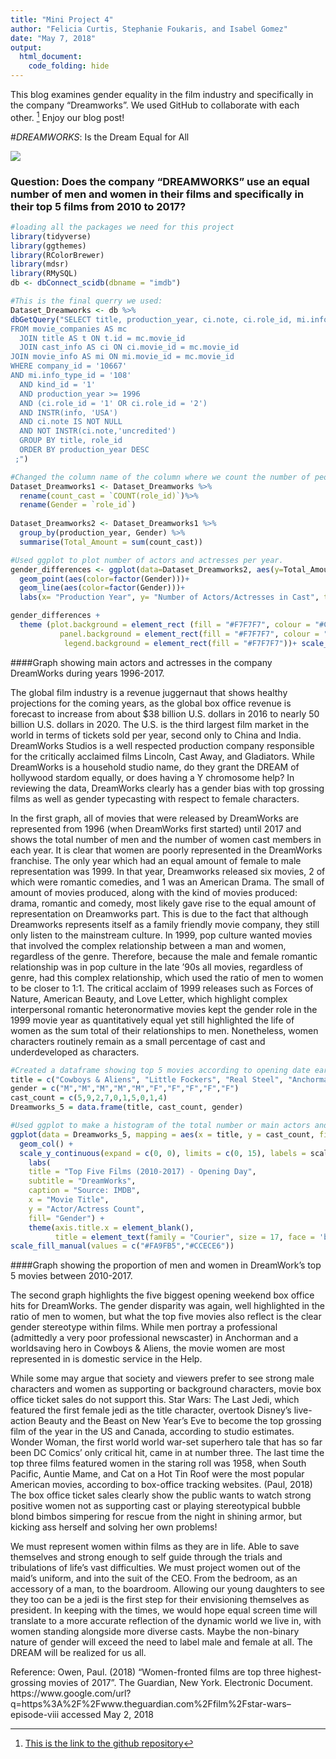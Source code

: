 ```yaml
---
title: "Mini Project 4"
author: "Felicia Curtis, Stephanie Foukaris, and Isabel Gomez"
date: "May 7, 2018"
output: 
  html_document:
    code_folding: hide
---
```


This blog examines gender equality in the film industry and specifically in the company "Dreamworks".  We used GitHub to collaborate with each other. [^1] Enjoy our blog post!


#*DREAMWORKS*: Is the Dream Equal for All

![](https://pmcvariety.files.wordpress.com/2017/01/dreamworks-animation-logo.jpg?w=1000&h=563&crop=1)

### Question: Does the company "DREAMWORKS" use an equal number of men and women in their films and specifically in their top 5 films from 2010 to 2017?

```r
#loading all the packages we need for this project
library(tidyverse)
library(ggthemes)
library(RColorBrewer)
library(mdsr)
library(RMySQL)
db <- dbConnect_scidb(dbname = "imdb")
```


```r
#This is the final querry we used:
Dataset_Dreamworks <- db %>%
dbGetQuery("SELECT title, production_year, ci.note, ci.role_id, mi.info, COUNT(role_id) 
FROM movie_companies AS mc
  JOIN title AS t ON t.id = mc.movie_id
  JOIN cast_info AS ci ON ci.movie_id = mc.movie_id
JOIN movie_info AS mi ON mi.movie_id = mc.movie_id
WHERE company_id = '10667'
AND mi.info_type_id = '108'
  AND kind_id = '1' 
  AND production_year >= 1996
  AND (ci.role_id = '1' OR ci.role_id = '2')
  AND INSTR(info, 'USA')
  AND ci.note IS NOT NULL
  AND NOT INSTR(ci.note,'uncredited')
  GROUP BY title, role_id
  ORDER BY production_year DESC
 ;")
```


```r
#Changed the column name of the column where we count the number of people.
Dataset_Dreamworks1 <- Dataset_Dreamworks %>%
  rename(count_cast = `COUNT(role_id)`)%>%
  rename(Gender = `role_id`)
  
Dataset_Dreamworks2 <- Dataset_Dreamworks1 %>%
  group_by(production_year, Gender) %>%
  summarise(Total_Amount = sum(count_cast))
```


```r
#Used ggplot to plot number of actors and actresses per year.
gender_differences <- ggplot(data=Dataset_Dreamworks2, aes(y=Total_Amount, x=production_year)) +
  geom_point(aes(color=factor(Gender)))+
  geom_line(aes(color=factor(Gender)))+
  labs(x= "Production Year", y= "Number of Actors/Actresses in Cast", title = "Gender Gap in Top Movies from DreamWork Productions", color = "Gender")

gender_differences + 
  theme (plot.background = element_rect (fill = "#F7F7F7", colour = "#CCECE6"),
           panel.background = element_rect(fill = "#F7F7F7", colour = "#CCECE6"),
            legend.background = element_rect(fill = "#F7F7F7"))+ scale_colour_manual(labels = c("Male", "Female"), values = c("#B2DF8A", "#FA9FB5"))
```

####Graph showing main actors and actresses in the company DreamWorks during years 1996-2017.


The global film industry is a revenue juggernaut that shows healthy projections for the coming years, as the global box office revenue is forecast to increase from about $38 billion U.S. dollars in 2016 to nearly 50 billion U.S. dollars in 2020. The U.S. is the third largest film market in the world in terms of tickets sold per year, second only to China and India. DreamWorks Studios is a well respected production company responsible for the critically acclaimed films Lincoln, Cast Away, and Gladiators. While DreamWorks is a household studio name, do they grant the DREAM of hollywood stardom equally, or does having a Y chromosome help? In reviewing the data, DreamWorks clearly has a gender bias with top grossing films as well as gender typecasting with respect to female characters.

In the first graph, all of movies that were released by DreamWorks are represented from 1996 (when DreamWorks first started) until 2017 and shows the total number of men and the number of women cast members in each year. It is clear that women are poorly represented in the DreamWorks franchise. The only year which had an equal amount of female to male representation was 1999.  In that year, Dreamworks released six movies, 2 of which were romantic comedies, and 1 was an American Drama. The small of amount of movies produced, along with the kind of movies produced: drama, romantic and comedy, most likely gave rise to the equal amount of representation on Dreamworks part. This is due to the fact that although Dreamworks represents itself as a family friendly movie company, they still only listen to the mainstream culture. In 1999, pop culture wanted movies that involved the complex relationship between a man and women, regardless of the genre. Therefore, because the male and female romantic relationship was in pop culture in the late ‘90s all movies, regardless of genre, had this complex relationship, which used the ratio of men to women to be closer to 1:1. The critical acclaim of 1999 releases such as Forces of Nature, American Beauty, and Love Letter, which highlight complex interpersonal romantic heteronormative movies kept the gender role in the 1999 movie year as quantitatively equal yet still highlighted the  life of women as the sum total of their relationships to men. Nonetheless, women characters routinely remain as a small percentage of cast and underdeveloped as characters.



```r
#Created a dataframe showing top 5 movies according to opening date earnings.
title = c("Cowboys & Aliens", "Little Fockers", "Real Steel", "Anchorman 2", "The Help")
gender = c("M","M","M","M","M","F","F","F","F","F")
cast_count = c(5,9,2,7,0,1,5,0,1,4)
Dreamworks_5 = data.frame(title, cast_count, gender)
```


```r
#Used ggplot to make a histogram of the total number or main actors and actresses in each of the top 5 movies and colored each bar with the proportion of men and women.
ggplot(data = Dreamworks_5, mapping = aes(x = title, y = cast_count, fill=factor(gender))) + theme_solarized_2() +
  geom_col() +
  scale_y_continuous(expand = c(0, 0), limits = c(0, 15), labels = scales::comma) +
    labs(
    title = "Top Five Films (2010-2017) - Opening Day",
    subtitle = "DreamWorks",
    caption = "Source: IMDB",
    x = "Movie Title",
    y = "Actor/Actress Count",
    fill= "Gender") + 
    theme(axis.title.x = element_blank(), 
          title = element_text(family = "Courier", size = 17, face = 'bold'), panel.grid.major = element_blank(), panel.grid.minor = element_blank(), plot.background = element_rect(fill = "#F7F7F7", colour = "#CCECE6"), panel.background = element_rect(fill = "#F7F7F7", colour = "#CCECE6"), legend.background = element_rect(fill = "#F7F7F7"))+
scale_fill_manual(values = c("#FA9FB5","#CCECE6"))
```

####Graph showing the proportion of men and women in DreamWork's top 5 movies between 2010-2017.
 

The second graph highlights the five biggest opening weekend box office hits for DreamWorks. The gender disparity was again, well highlighted in the ratio of men to women, but what the top five movies also reflect is the clear gender stereotype within films. While men portray a professional (admittedly a very poor professional newscaster) in Anchorman and a worldsaving hero in Cowboys & Aliens, the movie women are most represented in is domestic service in the Help. 

While some may argue that society and viewers prefer to see strong male characters and women as supporting or background characters, movie box office ticket sales do not support this. Star Wars: The Last Jedi, which featured the first female jedi as the title character, overtook Disney’s live-action Beauty and the Beast on New Year’s Eve to become the top grossing film of the year in the US and Canada, according to studio estimates. Wonder Woman, the first world world war-set superhero tale that has so far been DC Comics’ only critical hit, came in at number three. The last time the top three films featured women in the staring roll was 1958, when South Pacific, Auntie Mame, and Cat on a Hot Tin Roof were the most popular American movies, according to box-office tracking websites. (Paul, 2018) The box office ticket sales clearly show the public wants to watch strong positive women not as supporting cast or playing stereotypical bubble blond bimbos simpering for rescue from the night in shining armor, but kicking ass herself and solving her own problems! 

We must represent women within films as they are in life. Able to save themselves and strong enough to self guide through the trials and tribulations of life’s vast difficulties. We must project women out of the maid’s uniform, and into the suit of the CEO. From the bedroom, as an accessory of a man, to the boardroom. Allowing our young daughters to see they too can be a jedi is the first step for their envisioning themselves as president. In keeping with the times, we would hope equal screen time will translate to a more accurate reflection of the dynamic world we live in, with women standing alongside more diverse casts. Maybe the non-binary nature of gender will exceed the need to label male and female at all. The DREAM will be realized for us all.


Reference: Owen, Paul. (2018) “Women-fronted films are top three highest-grossing movies of 2017”. The Guardian, New York. Electronic Document. https://www.google.com/url?q=https%3A%2F%2Fwww.theguardian.com%2Ffilm%2Fstar-wars--episode-viii accessed May 2, 2018





[^1]: [This is the link to the github repository](https://github.com/igomez39/mp4.git)
